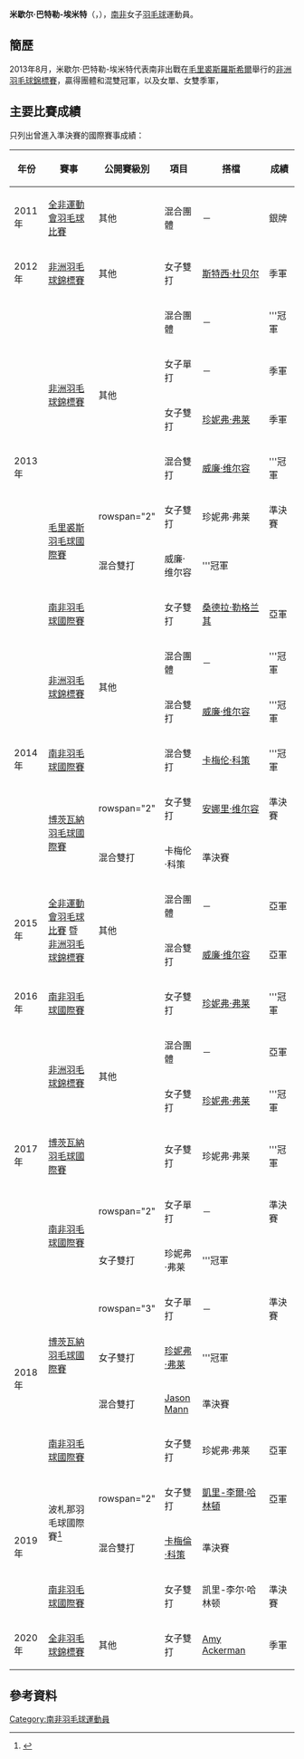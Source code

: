{{noteTA|G1=Badminton}}
{{Infobox 羽球選手
| playername              = 米歇尔·巴特勒-埃米特<br />{{lang|en|Michelle Butler-Emmett}}
| image                   = 
| size                    = 
| caption                 = 
| birth_name              = 
| date_of_birth           = {{birth_date_and_age|1983|3|4}}
| place_of_birth          = {{ZAF-1961}}[[納塔爾省|納塔爾省]][[德班|德班]]
| height                  = 
| weight                  = 
| event                   = 女子單打、女子雙打、混合雙打
| country                 = {{ZAF}}
| years_active            = 
| handedness              = 
| coach                   = 
| highest_ranking         = 第108位（女雙）
| date_of_highest_ranking = 2012年8月16日<ref name="ranking">[http://bwfcontent.tournamentsoftware.com/ranking/player.aspx?id=8923&player=148456 BWF World Ranking - Ranking of Michelle BUTLER-EMMETT (51335)]{{en}}</ref>
| current_ranking         = 第320位（女單）<br/>第277位（女雙-[[Annari_Viljoen|维尔容]]）<br/>第316位（女雙-[[埃尔姆·德维利尔斯|德维利尔斯]]）<br/>第537位（女雙-[[桑德拉·勒格兰其|勒格兰其]]）<br/>第144位（混雙-[[卡梅伦·科策|科策]]）<br/>第384位（混雙-[[威廉·维尔容|维尔容]]）
| date_of_current_ranking = 2015年4月30日<ref>[http://bwfcontent.tournamentsoftware.com/ranking/category.aspx?id=8923&category=473 BWF World Ranking - BWF世界排名榜 (4/30/2015) - Women's singles]{{en}}</ref><ref>[http://bwfcontent.tournamentsoftware.com/ranking/category.aspx?id=8923&category=475 BWF World Ranking - BWF世界排名榜 (4/30/2015) - Women's doubles]{{en}}</ref><ref>[http://bwfcontent.tournamentsoftware.com/ranking/category.aspx?id=8923&category=476 BWF World Ranking - BWF世界排名榜 (4/30/2015) - Mixed doubles]{{en}}</ref>
| played                  = 22勝–22負（女單）<br/>42勝–16負（女雙）<br/>35勝–9負（混雙）
| titles                  = 
| bwf_profile             = 749D7C82-B245-4B6D-9C38-FAFDAA452822
| bwf_id                  = 73121
| updated                 = 2015年5月1日
}}
{{MedalTableTop|width=286px}}
{{MedalSport | 女子[[羽毛球|羽毛球]]}}
{{MedalCountry | {{ZAF}}}}
{{MedalCompetition | [[非洲运动会|非洲运动会]]}}
{{MedalSilver| [[2011年全非運動會羽毛球比賽|2011年 馬布多]] | 混合團體 }}
{{MedalSilver| [[2015年非洲羽毛球錦標賽|2015年 布拉柴維爾]] | 混合團體 }}
{{MedalSilver| [[2015年非洲羽毛球錦標賽|2015年 布拉柴維爾]] | 混合雙打 }}
{{MedalCompetition | [[非洲羽毛球錦標賽|非洲羽毛球錦標賽]]}}
{{MedalBronze| [[2012年非洲羽毛球錦標賽|2012年 亚的斯亚贝巴]] | 女子雙打 }}
{{MedalGold  | [[2013年非洲羽毛球錦標賽|2013年 羅斯希爾]] | 混合團體 }}
{{MedalBronze| [[2013年非洲羽毛球錦標賽|2013年 羅斯希爾]] | 女子單打 }}
{{MedalBronze| [[2013年非洲羽毛球錦標賽|2013年 羅斯希爾]] | 女子雙打 }}
{{MedalGold  | [[2013年非洲羽毛球錦標賽|2013年 羅斯希爾]] | 混合雙打 }}
{{MedalGold  | [[2014年非洲羽毛球錦標賽|2014年 洛巴策]] | 混合團體 }}
{{MedalGold  | [[2014年非洲羽毛球錦標賽|2014年 洛巴策]] | 混合雙打 }}
{{MedalSilver| [[2017年非洲羽毛球錦標賽|2017年 伯諾尼]] | 混合團體 }}
{{MedalGold  | [[2017年非洲羽毛球錦標賽|2017年 伯諾尼]] | 女子雙打 }}
{{MedalBronze| [[2020年全非羽毛球錦標賽|2020年 開羅]] | 女子雙打 }}
{{MedalBottom}}
'''米歇尔·巴特勒-埃米特'''（{{lang|en|Michelle Butler-Emmett}}，{{bd|1983年|3月4日}}），[[南非|南非]]女子[[羽毛球|羽毛球]]運動員。

==簡歷==
2013年8月，米歇尔·巴特勒-埃米特代表南非出戰在[[毛里裘斯|毛里裘斯]][[羅斯希爾|羅斯希爾]]舉行的[[2013年非洲羽毛球錦標賽|非洲羽毛球錦標賽]]，贏得團體和混雙冠軍，以及女單、女雙季軍，

==主要比賽成績==
只列出曾進入準決賽的國際賽事成績：
{| class=wikitable style="text-align:center; font-size:small;" 
!width="50"|年份
!width="180"|賽事
!width="80"|公開賽級別
!width="60"|項目
!width="150"|搭檔
!width="50"|成績
|-
!rowspan="1"|2011年
|[[2011年全非運動會羽毛球比賽|全非運動會羽毛球比賽]]
|其他
|混合團體
|－
|bgcolor="silver"|銀牌
|-
!rowspan="1"|2012年
|[[2012年非洲羽毛球錦標賽|非洲羽毛球錦標賽]]
|其他
|女子雙打
|[[斯特西·杜贝尔|斯特西·杜贝尔]]
|bgcolor="#b8860b"|季軍
|-
!rowspan="7"|2013年
|rowspan="4"|[[2013年非洲羽毛球錦標賽|非洲羽毛球錦標賽]]
|rowspan="4"|其他
|混合團體
|－
|bgcolor="gold"|'''冠軍
|-
|女子單打
|－
|bgcolor="#b8860b"|季軍
|-
|女子雙打
|[[珍妮弗·弗莱|珍妮弗·弗莱]]
|bgcolor="#b8860b"|季軍
|-
|混合雙打
|[[威廉·维尔容|威廉·维尔容]]
|bgcolor="gold"|'''冠軍
|-
|rowspan="2"|[[2013年毛里裘斯羽毛球國際賽|毛里裘斯羽毛球國際賽]]
|rowspan="2" {{BWFFS}}
|女子雙打
|珍妮弗·弗莱
|bgcolor="#b8860b"|準決賽
|-
|混合雙打
|威廉·维尔容
|bgcolor="gold"|'''冠軍
|-
|[[2013年南非羽毛球國際賽|南非羽毛球國際賽]]
|{{BWFFS}}
|女子雙打
|[[桑德拉·勒格兰其|桑德拉·勒格兰其]]
|bgcolor="silver"|亞軍
|-
!rowspan="5"|2014年
|rowspan="2"|[[2014年非洲羽毛球錦標賽|非洲羽毛球錦標賽]]
|rowspan="2"|其他
|混合團體
|－
|bgcolor="gold"|'''冠軍
|-
|混合雙打
|[[威廉·维尔容|威廉·维尔容]]
|bgcolor="gold"|'''冠軍
|-
|[[2014年南非羽毛球國際賽|南非羽毛球國際賽]]
|{{BWFIS}}
|混合雙打
|[[卡梅伦·科策|卡梅伦·科策]]
|bgcolor="gold"|'''冠軍
|-
|rowspan="2"|[[2014年博茨瓦納羽毛球國際賽|博茨瓦納羽毛球國際賽]]
|rowspan="2" {{BWFIS}}
|女子雙打
|[[安娜里·维尔容|安娜里·维尔容]]
|bgcolor="#b8860b"|準決賽
|-
|混合雙打
|卡梅伦·科策
|bgcolor="#b8860b"|準決賽
|-
!rowspan="2"|2015年
|rowspan="2"|[[2015年全非運動會羽毛球比賽|全非運動會羽毛球比賽]] 暨<br/>[[2015年非洲羽毛球錦標賽|非洲羽毛球錦標賽]] 
|rowspan="2"|其他
|混合團體
|－
|bgcolor="silver"|亞軍
|-
|混合雙打
|[[威廉·维尔容|威廉·维尔容]]
|bgcolor="silver"|亞軍
|-
!rowspan="1"|2016年
|[[2016年南非羽毛球國際賽|南非羽毛球國際賽]]
|{{BWFIS}}
|女子雙打
|[[珍妮弗·弗莱|珍妮弗·弗莱]]
|bgcolor="gold"|'''冠軍
|-
!rowspan="5"|2017年
|rowspan="2"|[[2017年非洲羽毛球錦標賽|非洲羽毛球錦標賽]]
|rowspan="2"|其他
|混合團體
|－
|bgcolor="silver"|亞軍
|-
|女子雙打
|[[珍妮弗·弗莱|珍妮弗·弗莱]]
|bgcolor="gold"|'''冠軍
|-
|[[2017年博茨瓦納羽毛球國際賽|博茨瓦納羽毛球國際賽]]
|{{BWFIS}}
|女子雙打
|珍妮弗·弗莱
|bgcolor="gold"|'''冠軍
|-
|rowspan="2"|[[2017年南非羽毛球國際賽|南非羽毛球國際賽]]
|rowspan="2" {{BWFIS}}
|女子單打
|－
|Bgcolor="#b8860b"|準決賽
|-
|女子雙打
|珍妮弗·弗莱
|bgcolor="gold"|'''冠軍
|-
!rowspan="4"|2018年
|rowspan="3"|[[2018年博茨瓦納羽毛球國際賽|博茨瓦納羽毛球國際賽]]
|rowspan="3" {{BWFFS}}
|女子單打
|－
|bgcolor="#b8860b"|準決賽
|-
|女子雙打
|[[珍妮弗·弗莱|珍妮弗·弗莱]]
|bgcolor="gold"|'''冠軍
|-
|混合雙打
|[[Jason_Mann|Jason Mann]]
|bgcolor="#b8860b"|準決賽
|-
|[[2018年南非羽毛球國際賽|南非羽毛球國際賽]]
|{{BWFFS}}
|女子雙打
|珍妮弗·弗莱
|bgcolor="silver"|亞軍
|-
!rowspan="3"|2019年
|rowspan="2"|波札那羽毛球國際賽<ref>{{cite web |url=https://bwf.tournamentsoftware.com/sport/winners.aspx?id=E706046C-8104-44E7-8F0E-919C59F8AE94 |title=Botswana International 2019 - Winners |publisher=BWF |accessdate=2022-02-21 |language=en}}</ref>
|rowspan="2" {{BWFFS}}
|女子雙打
|[[凱里-李爾·哈林頓|凱里-李爾·哈林頓]]
|bgcolor="silver"|亞軍
|-
|混合雙打
|[[卡梅倫·科策|卡梅倫·科策]]
|bgcolor="#b8860b"|準決賽
|-
|[[2019年南非羽毛球國際賽|南非羽毛球國際賽]]
|{{BWFFS}}
|女子雙打
|凯里-李尔·哈林顿
|bgcolor="#b8860b"|準決賽
|-
!rowspan="1"|2020年
|[[2020年全非羽毛球錦標賽|全非羽毛球錦標賽]]
|其他
|女子雙打
|[[Amy_Ackerman|Amy Ackerman]]
|bgcolor="#b8860b"|季軍
|}
{{BWF賽事級別索引}}

== 參考資料 ==
{{Reflist}}

{{DEFAULTSORT:Butler-Emmett, Michelle}}
[[Category:南非羽毛球運動員|Category:南非羽毛球運動員]]